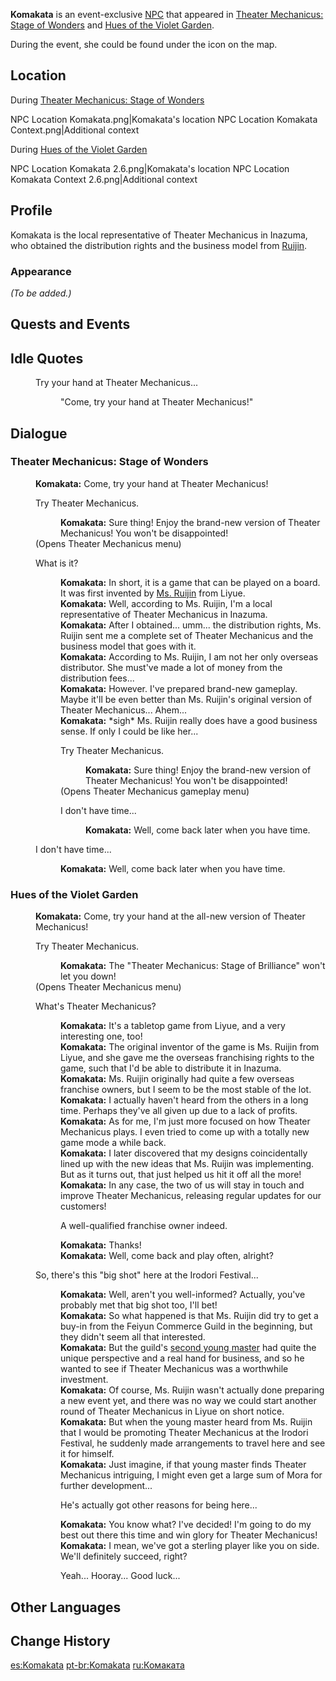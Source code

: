 {{Meta
<!-- REMOVE THIS TEMPLATE AFTER ADDING MISSING INFO -->
|missing_NPC_profile  = yes
}}
{{Character Infobox
|type             = Event NPC
|image            = NPC Komakata.png
|region           = Inazuma
|location         = Inazuma
|title            = Theater Mechanicus Representative
}}
'''Komakata''' {{Lang|ja=駒形}} is an event-exclusive [[NPC]] that appeared in [[Theater Mechanicus: Stage of Wonders]] and [[Hues of the Violet Garden]].

During the event, she could be found under the {{DIcon|Theater}} icon on the map.

==Location==
;During [[Theater Mechanicus: Stage of Wonders]]
<gallery>
NPC Location Komakata.png|Komakata's location
NPC Location Komakata Context.png|Additional context
</gallery>

;During [[Hues of the Violet Garden]]
<gallery>
NPC Location Komakata 2.6.png|Komakata's location
NPC Location Komakata Context 2.6.png|Additional context
</gallery>

==Profile==
<!-- detailed story/lore information goes here -->
Komakata is the local representative of Theater Mechanicus in Inazuma, who obtained the distribution rights and the business model from [[Ruijin]].

===Appearance===
''(To be added.)''

==Quests and Events==
{{Quests and Events}}

==Idle Quotes==
{{Dialogue Start}}
: {{DIcon|Idle}} Try your hand at Theater Mechanicus...
:: {{A|VO Komakata 01.ogg}} "Come, try your hand at Theater Mechanicus!"
{{Dialogue End}}

==Dialogue==
===Theater Mechanicus: Stage of Wonders===
{{Dialogue Start}}
:'''Komakata:''' Come, try your hand at Theater Mechanicus!
:{{DIcon}} Try Theater Mechanicus.
::'''Komakata:''' Sure thing! Enjoy the brand-new version of Theater Mechanicus! You won't be disappointed!
:;(Opens Theater Mechanicus menu)
:{{DIcon}} What is it?
::'''Komakata:''' In short, it is a game that can be played on a board. It was first invented by [[Ruijin|Ms. Ruijin]] from Liyue.
::'''Komakata:''' Well, according to Ms. Ruijin, I'm a local representative of Theater Mechanicus in Inazuma.
::'''Komakata:''' After I obtained... umm... the distribution rights, Ms. Ruijin sent me a complete set of Theater Mechanicus and the business model that goes with it.
::'''Komakata:''' According to Ms. Ruijin, I am not her only overseas distributor. She must've made a lot of money from the distribution fees...
::'''Komakata:''' However. I've prepared brand-new gameplay. Maybe it'll be even better than Ms. Ruijin's original version of Theater Mechanicus... Ahem...
::'''Komakata:''' *sigh* Ms. Ruijin really does have a good business sense. If only I could be like her...
::{{DIcon}} Try Theater Mechanicus.
:::'''Komakata:''' Sure thing! Enjoy the brand-new version of Theater Mechanicus! You won't be disappointed!
::;(Opens Theater Mechanicus gameplay menu)
::{{DIcon}} I don't have time...
:::'''Komakata:''' Well, come back later when you have time.
:{{DIcon}} I don't have time...
::'''Komakata:''' Well, come back later when you have time.
{{Dialogue End}}
===Hues of the Violet Garden===
{{Dialogue Start}}
:'''Komakata:''' Come, try your hand at the all-new version of Theater Mechanicus!
:{{DIcon}} Try Theater Mechanicus.
::'''Komakata:''' The "Theater Mechanicus: Stage of Brilliance" won't let you down!
:;(Opens Theater Mechanicus menu)
:{{DIcon}} What's Theater Mechanicus?
::'''Komakata:''' It's a tabletop game from Liyue, and a very interesting one, too!
::'''Komakata:''' The original inventor of the game is Ms. Ruijin from Liyue, and she gave me the overseas franchising rights to the game, such that I'd be able to distribute it in Inazuma.
::'''Komakata:''' Ms. Ruijin originally had quite a few overseas franchise owners, but I seem to be the most stable of the lot.
::'''Komakata:''' I actually haven't heard from the others in a long time. Perhaps they've all given up due to a lack of profits.
::'''Komakata:''' As for me, I'm just more focused on how Theater Mechanicus plays. I even tried to come up with a totally new game mode a while back.
::'''Komakata:''' I later discovered that my designs coincidentally lined up with the new ideas that Ms. Ruijin was implementing. But as it turns out, that just helped us hit it off all the more!
::'''Komakata:''' In any case, the two of us will stay in touch and improve Theater Mechanicus, releasing regular updates for our customers!
::{{DIcon}} A well-qualified franchise owner indeed.
::'''Komakata:''' Thanks!
::'''Komakata:''' Well, come back and play often, alright?
:{{DIcon}} So, there's this "big shot" here at the Irodori Festival...
::'''Komakata:''' Well, aren't you well-informed? Actually, you've probably met that big shot too, I'll bet!
::'''Komakata:''' So what happened is that Ms. Ruijin did try to get a buy-in from the Feiyun Commerce Guild in the beginning, but they didn't seem all that interested.
::'''Komakata:''' But the guild's [[Xingqiu|second young master]] had quite the unique perspective and a real hand for business, and so he wanted to see if Theater Mechanicus was a worthwhile investment.
::'''Komakata:''' Of course, Ms. Ruijin wasn't actually done preparing a new event yet, and there was no way we could start another round of Theater Mechanicus in Liyue on short notice.
::'''Komakata:''' But when the young master heard from Ms. Ruijin that I would be promoting Theater Mechanicus at the Irodori Festival, he suddenly made arrangements to travel here and see it for himself.
::'''Komakata:''' Just imagine, if that young master finds Theater Mechanicus intriguing, I might even get a large sum of Mora for further development...
::{{DIcon}} He's actually got other reasons for being here...
::'''Komakata:''' You know what? I've decided! I'm going to do my best out there this time and win glory for Theater Mechanicus!
::'''Komakata:''' I mean, we've got a sterling player like you on side. We'll definitely succeed, right?
::{{DIcon}} Yeah... Hooray... Good luck...
{{Dialogue End}}

==Other Languages==
{{Other Languages|default_hidden=1
|en      = Komakata
|zhs     = 驹形
|zhs_rm  = Jūxíng
|zht     = 駒形
|zht_rm  = Jūxíng
|ja      = 駒形
|ja_rm   = Komakata
|ko      = 코마가타
|ko_rm   = Komakata
|es      = Komakata
|fr      = Komakata
|ru      = Комаката
|th      = Komakata
|vi      = Komakata
|de      = Komakata
|id      = Komakata
|pt      = Komakata
}}

==Change History==
{{Change History|2.0}}

[[es:Komakata]]
[[pt-br:Komakata]]
[[ru:Комаката]]